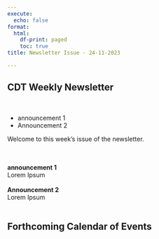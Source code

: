 ```yaml
---
execute:
  echo: false
format:
  html:
    df-print: paged
    toc: true
title: Newsletter Issue - 24-11-2023

---
```

<h2>CDT Weekly Newsletter</h2><br><ul><li>announcement 1</li><li>Announcement 2</li></ul><p>Welcome to this week's issue of the newsletter.</p><br><br><b>announcement 1</b><br>Lorem Ipsum<br><br><b>Announcement 2</b><br>Lorem Ipsum<br><br><h2>Forthcoming Calendar of Events</h2><br><br>